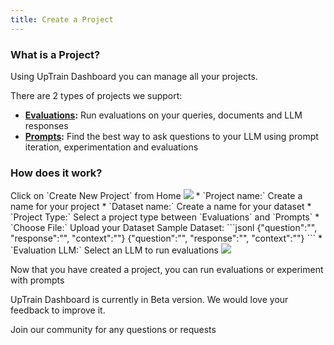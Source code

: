 ```yaml
---
title: Create a Project
---
```


### What is a Project?

Using UpTrain Dashboard you can manage all your projects.

There are 2 types of projects we support:
  * **[Evaluations](/getting-started/dashboard/evaluations):** Run evaluations on your queries, documents and LLM responses
  * **[Prompts](/getting-started/dashboard/prompts):** Find the best way to ask questions to your LLM using prompt iteration, experimentation and evaluations

### How does it work?

<Steps>
  <Step title = "Create a new Project">
    Click on `Create New Project` from Home
    <Frame>
      <img src="/docs/assets/dashboard/dashboard_home.png" />
    </Frame>
  </Step>
  <Step title = "Enter Project Information">
    * `Project name:` Create a name for your project
    * `Dataset name:` Create a name for your dataset
    * `Project Type:` Select a project type between `Evaluations` and `Prompts`
    * `Choose File:` Upload your Dataset
      Sample Dataset:
      ```jsonl
      {"question":"", "response":"", "context":""}
      {"question":"", "response":"", "context":""}
      ```
    * `Evaluation LLM:` Select an LLM to run evaluations
    <Frame>
      <img src="/docs/assets/dashboard/dashboard_project.png" />
    </Frame>
  </Step>
</Steps>

Now that you have created a project, you can run evaluations or experiment with prompts

<Note>UpTrain Dashboard is currently in Beta version. We would love your feedback to improve it.</Note>

<CardGroup cols={1}>
  <Card
    title="Have Questions?"
    href="https://join.slack.com/t/uptraincommunity/shared_invite/zt-1yih3aojn-CEoR_gAh6PDSknhFmuaJeg"
    icon="slack"
    color="#808080"
  >
    Join our community for any questions or requests
  </Card>
  
</CardGroup>

